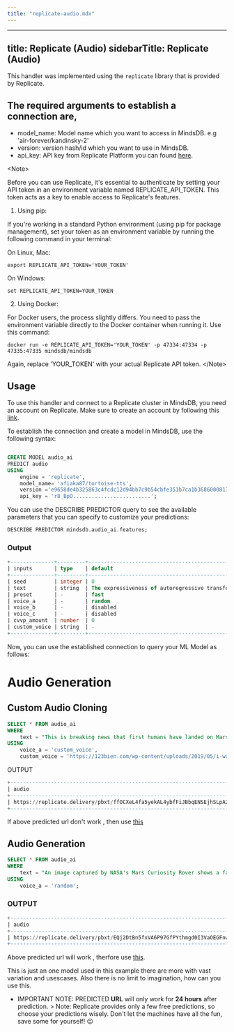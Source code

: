 ```yaml
---
title: "replicate-audio.mdx"
---
```


---
title: Replicate (Audio)
sidebarTitle: Replicate (Audio)
---

This handler was implemented using the `replicate` library that is provided by Replicate.

The required arguments to establish a connection are,
- 
* model_name: Model name which you want to access in MindsDB. e.g 'air-forever/kandinsky-2'
* version: version hash/id which you want to use in MindsDB.
* api_key: API key from Replicate Platform you can found [here](https://replicate.com/account/api-tokens).

&lt;Note&gt; 

Before you can use Replicate, it's essential to authenticate by setting your API token in an environment variable named REPLICATE_API_TOKEN.
 This token acts as a key to enable access to Replicate's features.

1. Using pip:

If you're working in a standard Python environment (using pip for package management), set your token as an environment variable by running the following command 
in your terminal:

On Linux, Mac:
```
export REPLICATE_API_TOKEN='YOUR_TOKEN'
```
On Windows:

```
set REPLICATE_API_TOKEN=YOUR_TOKEN
```


2. Using Docker:

For Docker users, the process slightly differs. You need to pass the environment variable directly to the Docker container when running it. Use this command:

```
docker run -e REPLICATE_API_TOKEN='YOUR_TOKEN' -p 47334:47334 -p 47335:47335 mindsdb/mindsdb
```

Again, replace 'YOUR_TOKEN' with your actual Replicate API token.
&lt;/Note&gt;

## Usage
To use this handler and connect to a Replicate cluster in MindsDB, you need an account on Replicate. Make sure to create an account by following this [link](https://replicate.com/signin?next=/account/api-tokens).


To establish the connection and create a model in MindsDB, use the following syntax:
```sql

CREATE MODEL audio_ai
PREDICT audio
USING
    engine = 'replicate',
    model_name= 'afiaka87/tortoise-tts',
    version ='e9658de4b325863c4fcdc12d94bb7c9b54cbfe351b7ca1b36860008172b91c71',
    api_key = 'r8_BpO.........................';
```

You can use the DESCRIBE PREDICTOR query to see the available parameters that you can specify to customize your predictions:
```sql
DESCRIBE PREDICTOR mindsdb.audio_ai.features;
```
### Output
```sql
+--------------+---------+-----------------------------------------------------------------------------------------------+-----------------------------------------------------------------------------------------------------------------------------------------------------------------------------------------+
| inputs       | type    | default                                                                                       | description                                                                                                                                                                             |
+--------------+---------+-----------------------------------------------------------------------------------------------+-----------------------------------------------------------------------------------------------------------------------------------------------------------------------------------------+
| seed         | integer | 0                                                                                             | Random seed which can be used to reproduce results.                                                                                                                                     |
| text         | string  | The expressiveness of autoregressive transformers is literally nuts! I absolutely adore them. | Text to speak.                                                                                                                                                                          |
| preset       | -       | fast                                                                                          | Which voice preset to use. See the documentation for more information.                                                                                                                  |
| voice_a      | -       | random                                                                                        | Selects the voice to use for generation. Use `random` to select a random voice. Use `custom_voice` to use a custom voice.                                                               |
| voice_b      | -       | disabled                                                                                      | (Optional) Create new voice from averaging the latents for `voice_a`, `voice_b` and `voice_c`. Use `disabled` to disable voice mixing.                                                  |
| voice_c      | -       | disabled                                                                                      | (Optional) Create new voice from averaging the latents for `voice_a`, `voice_b` and `voice_c`. Use `disabled` to disable voice mixing.                                                  |
| cvvp_amount  | number  | 0                                                                                             | How much the CVVP model should influence the output. Increasing this can in some cases reduce the likelyhood of multiple speakers. Defaults to 0 (disabled)                             |
| custom_voice | string  | -                                                                                             | (Optional) Create a custom voice based on an mp3 file of a speaker. Audio should be at least 15 seconds, only contain one speaker, and be in mp3 format. Overrides the `voice_a` input. |
+--------------+---------+-----------------------------------------------------------------------------------------------+-----------------------------------------------------------------------------------------------------------------------------------------------------------------------------------------+
```

Now, you can use the established connection to query your ML Model as follows:

# Audio Generation



## Custom Audio Cloning

```sql
SELECT * FROM audio_ai
WHERE 
    text = "This is breaking news that first humans have landed on Mars, and they have found something very unusual there. By the way, this is the future."
USING 
    voice_a = 'custom_voice',
    custom_voice = 'https://123bien.com/wp-content/uploads/2019/05/i-want-to-work-2.mp3';
```
OUTPUT
```sql
+------------------------------------------------------------------------------------------------+------------------------------------------------------------------------------------------------------------------------------------------------------+
| audio                                                                                          | text                                                                                                                                                 |
+------------------------------------------------------------------------------------------------+------------------------------------------------------------------------------------------------------------------------------------------------------+
| https://replicate.delivery/pbxt/ffOCXeL4fa5yekAL4ybfFiJBbqENSEjhSLpA2zp1ElsBxxhSE/tortoise.mp3 | This is breaking news that first human are landed on mars and they find something very unusal their ehich is not yet out, by the way this is future  |
+------------------------------------------------------------------------------------------------+------------------------------------------------------------------------------------------------------------------------------------------------------+
```
If above predicted url don't work , then use [this](./assets/cloned_audio.mp3)

## Audio Generation 

```sql
SELECT * FROM audio_ai
WHERE 
    text = "An image captured by NASA's Mars Curiosity Rover shows a faint figure of a woman against the desert landscape of Mars. If you take a closer look, it will seem that the lady is standing on a cliff overlooking the vast undulating expanse. She seems to wear a long cloak and has long hair."
USING 
    voice_a = 'random';
```

### OUTPUT
```sql
+---------------------------------------------------------------------------------------------+------------------------------------------------------------------------------------------------------------------------------------------------------------------------------------------------------------------------------------------------------------------------------------------------+
| audio                                                                                       | text                                                                                                                                                                                                                                                                                         |
+---------------------------------------------------------------------------------------------+------------------------------------------------------------------------------------------------------------------------------------------------------------------------------------------------------------------------------------------------------------------------------------------------+
| https://replicate.delivery/pbxt/EQj2DtBn5fxVA6P97GfPYthmgd0I3VaOEGFnweE4hvl5BPUiA/audio.wav | An image captured by NASA's Mars Curiosity Rover shows a faint figure of a woman against the desert landscape of Mars. If you take a closer look, it will seem that the lady is standing on a cliff overlooking the vast undulating expanse. She seems to wear a long cloak and has long hair. |
+---------------------------------------------------------------------------------------------+------------------------------------------------------------------------------------------------------------------------------------------------------------------------------------------------------------------------------------------------------------------------------------------------+
```

Above predicted url will work , therfore use [this](./assets/generated_audio.wav).

This is just an one model used in this example there are more with vast variation and usescases.
Also there is no limit to imagination, how can you use this.

- IMPORTANT NOTE: PREDICTED **URL** will only work for **24 hours** after prediction.
&gt; Note: Replicate provides only a few free predictions, so choose your predictions wisely. Don't let the machines have all the fun, save some for yourself! 😉
